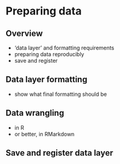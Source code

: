 # Preparing data {#preparing-data}

## Overview

- 'data layer' and formatting requirements
- preparing data reproducibly
- save and register

## Data layer formatting

- show what final formatting should be

## Data wrangling

- in R
- or better, in RMarkdown

## Save and register data layer
